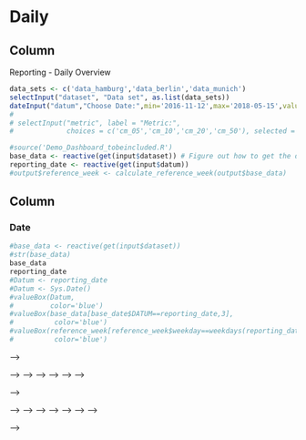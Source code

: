 Daily
===================================== 

Column {.sidebar}
-----------------------------------------------------------------------

Reporting - Daily Overview 

```r
data_sets <- c('data_hamburg','data_berlin','data_munich')
selectInput("dataset", "Data set", as.list(data_sets))
dateInput("datum","Choose Date:",min='2016-11-12',max='2018-05-15',value='2018-05-15')
# 
# selectInput("metric", label = "Metric:",
#             choices = c('cm_05','cm_10','cm_20','cm_50'), selected = 'cm_05')
```

```r
#source('Demo_Dashboard_tobeincluded.R')
base_data <- reactive(get(input$dataset)) # Figure out how to get the data out of this reactive thing
reporting_date <- reactive(get(input$datum))
#output$reference_week <- calculate_reference_week(output$base_data)
```

Column {data-width=80}
----------------------------

### Date

```r
#base_data <- reactive(get(input$dataset))
#str(base_data)
base_data
reporting_date
#Datum <- reporting_date
#Datum <- Sys.Date()
#valueBox(Datum,
#         color='blue')
#valueBox(base_data[base_date$DATUM==reporting_date,3],
#          color='blue')
#valueBox(reference_week[reference_week$weekday==weekdays(reporting_date),3],
#          color='blue')
```

<!-- ### Revenue -->

<!-- ```{r} -->
<!-- boxvalue <- base_data$REVENUE[1] -->
<!-- refvalue <- reference_week$REVENUE[1] -->
<!-- valueBox(round(boxvalue,digits=0), -->
<!--          href = '#section-revenue-14', -->
<!--          icon = "fa-euro", -->
<!--          color = ifelse(boxvalue<alerting_threshold*refvalue, "danger",  -->
<!--                         ifelse(boxvalue<refvalue & boxvalue>=alerting_threshold*refvalue, "warning","success") -->
<!--                         ) -->
<!--          ) -->
<!-- ``` -->

<!-- ### Impressions -->

<!-- ```{r} -->
<!-- boxvalue <- base_data$IMPRESSIONS[1] -->
<!-- refvalue <- reference_week$IMPRESSIONS[1] -->
<!-- valueBox(round(boxvalue,digits=0),  -->
<!--          href = '#section-impressions-12', -->
<!--          icon = "fa-globe", -->
<!--          color = ifelse(boxvalue < alerting_threshold*refvalue, "danger",  -->
<!--                         ifelse(boxvalue<refvalue & boxvalue>=alerting_threshold*refvalue, "warning","success") -->
<!--                         ) -->
<!--          ) -->
<!-- ``` -->

<!-- ### eRPI -->

<!-- ```{r} -->
<!-- boxvalue <- base_data$eRPI[1] -->
<!-- refvalue <- reference_week$eRPI[1] -->
<!-- valueBox(round(boxvalue,digits=4),  -->
<!--          href = '#section-rpi', -->
<!--          icon = "fa-calculator", -->
<!--          color = ifelse(boxvalue < alerting_threshold*refvalue, "danger",  -->
<!--                         ifelse(boxvalue<refvalue & boxvalue>=alerting_threshold*refvalue, "warning","success") -->
<!--                         ) -->
<!--          ) -->
<!-- ``` -->

<!-- ### Clicks -->

<!-- ```{r} -->
<!-- boxvalue <- base_data$CLICKS[1] -->
<!-- refvalue <- reference_week$CLICKS[1] -->
<!-- valueBox(round(boxvalue,digits=0),  -->
<!--          href = '#section-clicks-12', -->
<!--          icon = "fa-mouse-pointer", -->
<!--          color = ifelse(boxvalue<alerting_threshold*refvalue, "danger",  -->
<!--                         ifelse(boxvalue<refvalue & boxvalue>=alerting_threshold*refvalue, "warning","success") -->
<!--                         ) -->
<!--          ) -->
<!-- ``` -->

<!-- ### Daily Budget -->

<!-- ```{r} -->
<!-- boxvalue <- base_data$DAILY_BUDGET[1] -->
<!-- refvalue <- reference_week$DAILY_BUDGET[1] -->
<!-- valueBox(round(boxvalue,digits=0),  -->
<!--          href = '#section-budgets', -->
<!--          icon = "fa-euro", -->
<!--          color = ifelse(boxvalue<alerting_threshold*refvalue, "danger",  -->
<!--                         ifelse(boxvalue<refvalue & boxvalue>=alerting_threshold*refvalue, "warning","success") -->
<!--                         ) -->
<!--          ) -->
<!-- ``` -->

<!-- ### eCPC -->

<!-- ```{r} -->
<!-- boxvalue <- base_data$eCPC[1] -->
<!-- refvalue <- reference_week$eCPC[1] -->
<!-- valueBox(round(boxvalue,digits=2),  -->
<!--          href = '#section-prices', -->
<!--          icon = "fa-calculator", -->
<!--          color = ifelse(boxvalue<alerting_threshold*refvalue, "danger",  -->
<!--                         ifelse(boxvalue<refvalue & boxvalue>=alerting_threshold*refvalue, "warning","success") -->
<!--                         ) -->
<!--          ) -->
<!-- ``` -->

<!-- Column {data-width=40} -->
<!-- ---------------------------- -->

<!-- ### Reference Weekday -->

<!-- ```{r} -->
<!-- Datum <- weekdays(base_data[1,1]) -->
<!-- valueBox(Datum,  -->
<!--          icon = "fa-address-book", -->
<!--          color = 'blue') -->

<!-- ``` -->

<!-- ### Revenue -->

<!-- ```{r} -->
<!-- refvalue <- reference_week$REVENUE[1] -->
<!-- valueBox(round(refvalue,digits=0),  -->
<!--          icon = "fa-euro" -->
<!--          ) -->
<!-- ``` -->

<!-- ### Impressions -->

<!-- ```{r} -->
<!-- refvalue <- reference_week$IMPRESSIONS[1] -->
<!-- valueBox(round(refvalue,digits=0),  -->
<!--          icon = "fa-globe" -->
<!--          ) -->
<!-- ``` -->

<!-- ### eRPI -->

<!-- ```{r} -->
<!-- refvalue <- reference_week$eRPI[1] -->
<!-- valueBox(round(refvalue,digits=4),  -->
<!--          icon = "fa-calculator" -->
<!--          ) -->
<!-- ``` -->

<!-- ### Clicks -->

<!-- ```{r} -->
<!-- refvalue <- reference_week$CLICKS[1] -->
<!-- valueBox(round(refvalue,digits=0),  -->
<!--          icon = "fa-mouse-pointer" -->
<!--          ) -->
<!-- ``` -->

<!-- ### Daily Budget -->

<!-- ```{r} -->
<!-- refvalue <- reference_week$DAILY_BUDGET[1] -->
<!-- valueBox(round(refvalue,digits=0),  -->
<!--          icon = "fa-euro" -->
<!--          ) -->
<!-- ``` -->

<!-- ### eCPC -->

<!-- ```{r} -->
<!-- refvalue <- reference_week$eCPC[1] -->
<!-- valueBox(round(refvalue,digits=2),  -->
<!--          icon = "fa-calculator" -->
<!--          ) -->
<!-- ``` -->

<!-- <!-- ### eCPM --> -->

<!-- <!-- ```{r} --> -->
<!-- <!-- refvalue <- reference_week$eCPM[1] --> -->
<!-- <!-- valueBox(round(refvalue,digits=2),  --> -->
<!-- <!--          icon = "fa-calculator" --> -->
<!-- <!--          ) --> -->
<!-- <!-- ``` --> -->

<!-- Column {data-width=40} -->
<!-- ---------------------------- -->

<!-- ### Delta -->

<!-- ```{r} -->
<!-- valueBox("Delta",  -->
<!--          icon = "fa-address-book", -->
<!--          color = 'blue') -->

<!-- ``` -->

<!-- ### Revenue -->

<!-- ```{r} -->
<!-- boxvalue <- base_data$REVENUE[1] -->
<!-- refvalue <- reference_week$REVENUE[1] -->
<!-- valueBox(paste(round(100*(boxvalue-refvalue)/refvalue,digits=2),'%'),  -->
<!--          icon = "fa-euro" -->
<!--          ) -->
<!-- ``` -->

<!-- ### Impressions -->

<!-- ```{r} -->
<!-- boxvalue <- base_data$IMPRESSIONS[1] -->
<!-- refvalue <- reference_week$IMPRESSIONS[1] -->
<!-- valueBox(paste(round(100*(boxvalue-refvalue)/refvalue,digits=2),'%'),  -->
<!--          icon = "fa-globe" -->
<!--          ) -->
<!-- ``` -->

<!-- ### eRPI -->

<!-- ```{r} -->
<!-- boxvalue <- base_data$eRPI[1] -->
<!-- refvalue <- reference_week$eRPI[1] -->
<!-- valueBox(paste(round(100*(boxvalue-refvalue)/refvalue,digits=2),'%'),  -->
<!--          icon = "fa-calculator" -->
<!--          ) -->
<!-- ``` -->

<!-- ### Clicks -->

<!-- ```{r} -->
<!-- boxvalue <- base_data$CLICKS[1] -->
<!-- refvalue <- reference_week$CLICKS[1] -->
<!-- valueBox(paste(round(100*(boxvalue-refvalue)/refvalue,digits=2),'%'),  -->
<!--          icon = "fa-mouse-pointer" -->
<!--          ) -->
<!-- ``` -->

<!-- ### Daily Budget -->

<!-- ```{r} -->
<!-- boxvalue <- base_data$DAILY_BUDGET[1] -->
<!-- refvalue <- reference_week$DAILY_BUDGET[1] -->
<!-- valueBox(paste(round(100*(boxvalue-refvalue)/refvalue,digits=2),'%'),  -->
<!--          icon = "fa-euro" -->
<!--          ) -->
<!-- ``` -->

<!-- <!-- ### Total Budget --> -->

<!-- <!-- ```{r} --> -->
<!-- <!-- boxvalue <- base_data$TOTAL_BUDGET[1] --> -->
<!-- <!-- refvalue <- reference_week$TOTAL_BUDGET[1] --> -->
<!-- <!-- valueBox(paste(round(100*(boxvalue-refvalue)/refvalue,digits=2),'%'),  --> -->
<!-- <!--          icon = "fa-euro" --> -->
<!-- <!--          ) --> -->
<!-- <!-- ``` --> -->

<!-- ### eCPC -->

<!-- ```{r} -->
<!-- boxvalue <- base_data$eCPC[1] -->
<!-- refvalue <- reference_week$eCPC[1] -->
<!-- valueBox(paste(round(100*(boxvalue-refvalue)/refvalue,digits=2),'%'),  -->
<!--          icon = "fa-calculator" -->
<!--          ) -->
<!-- ``` -->

<!-- Column <!-- {data-width=200} --> -->
<!-- ------------------------------------- -->

<!-- ### Revenue -->

<!-- ```{r} -->
<!-- valueBox('Overview Chart',  -->
<!--          icon = "fa-address-book", -->
<!--          color =  'blue' -->
<!--          ) -->
<!-- ``` -->

<!-- ###  -->

<!-- ```{r} -->
<!-- concrete_metric <- base_data[,c("DATUM","WEEKDAY_ID","REVENUE")] -->
<!-- starting_date <- today()-number_of_days -->
<!-- plot_revenue_overview <- create_demo_plot_generic(concrete_metric = concrete_metric,starting_date = starting_date) -->
<!-- plot_predefined_plot(plot_revenue_overview) -->
<!-- ```    -->
